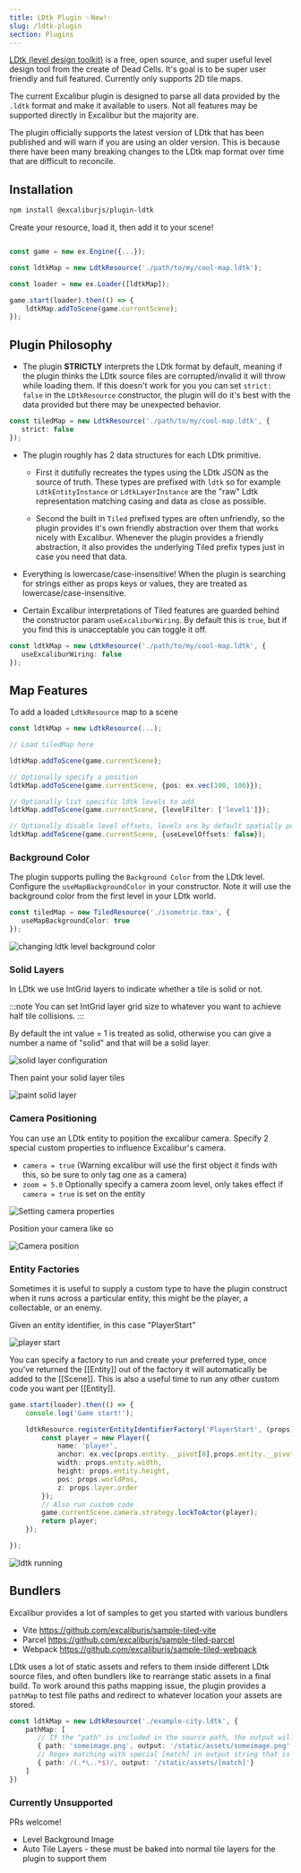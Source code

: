 ```yaml
---
title: LDtk Plugin ✨New!✨
slug: /ldtk-plugin
section: Plugins
---
```


[LDtk (level design toolkit)](https://ldtk.io/) is a free, open source, and super useful level design tool from the create of Dead Cells. It's goal is to be super user friendly and full featured. Currently only supports 2D tile maps.

The current Excalibur plugin is designed to parse all data provided by the `.ldtk` format and make it available to users. Not all features may be supported directly in Excalibur but the majority are.

The plugin officially supports the latest version of LDtk that has been published and will warn if you are using an older version. This is because there have been many breaking changes to the LDtk map format over time that are difficult to reconcile.

## Installation


```sh
npm install @excaliburjs/plugin-ldtk
```

Create your resource, load it, then add it to your scene!

```typescript

const game = new ex.Engine({...});

const ldtkMap = new LdtkResource('./path/to/my/cool-map.ldtk');

const loader = new ex.Loader([ldtkMap]);

game.start(loader).then(() => {
    ldtkMap.addToScene(game.currentScene);
});
```

## Plugin Philosophy

* The plugin **STRICTLY** interprets the LDtk format by default, meaning if the plugin thinks the LDtk source files are corrupted/invalid it will throw while loading them. If this doesn't work for you you can set `strict: false` in the `LDtkResource` constructor, the plugin will do it's best with the data provided but there may be unexpected behavior.

```typescript
const tiledMap = new LdtkResource('./path/to/my/cool-map.ldtk', {
   strict: false
});
```

* The plugin roughly has 2 data structures for each LDtk primitive.

    * First it dutifully recreates the types using the LDtk JSON as the source of truth. These types are prefixed with `ldtk` so for example `LdtkEntityInstance` or `LdtkLayerInstance` are the "raw" Ldtk representation matching casing and data as close as possible.

    * Second the built in `Tiled` prefixed types are often unfriendly, so the plugin provides it's own friendly abstraction over them that works nicely with Excalibur. Whenever the plugin provides a friendly abstraction, it also provides the underlying Tiled prefix types just in case you need that data.

* Everything is lowercase/case-insensitive! When the plugin is searching for strings either as props keys or values, they are treated as lowercase/case-insensitive.

* Certain Excalibur interpretations of Tiled features are guarded behind the constructor param `useExcaliburWiring`. By default this is `true`, but if you find this is unacceptable you can toggle it off.

```typescript
const ldtkMap = new LdtkResource('./path/to/my/cool-map.ldtk', {
   useExcaliburWiring: false
});
```

## Map Features

To add a loaded `LdtkResource` map to a scene

```typescript
const ldtkMap = new LdtkResource(...);

// Load tiledMap here

ldtkMap.addToScene(game.currentScene);

// Optionally specify a position
ldtkMap.addToScene(game.currentScene, {pos: ex.vec(100, 100)});

// Optionally list specific ldtk levels to add
ldtkMap.addToScene(game.currentScene, {levelFilter: ['level1']});

// Optionally disable level offsets, levels are by default spatially positioned in ldtk this can be useful with the level filtering
ldtkMap.addToScene(game.currentScene, {useLevelOffsets: false});

```

### Background Color

The plugin supports pulling the `Background Color` from the LDtk level. Configure the `useMapBackgroundColor` in your constructor. Note it will use the background color from the first level in your LDtk world.

```typescript
const tiledMap = new TiledResource('./isometric.tmx', {
   useMapBackgroundColor: true
});
```

![changing ldtk level background color](./ldtk/background.gif)


### Solid Layers

In LDtk we use IntGrid layers to indicate whether a tile is solid or not. 

:::note
You can set IntGrid layer grid size to whatever you want to achieve half tile collisions.
:::

By default the int value = 1 is treated as solid, otherwise you can give a number a name of "solid" and that will be a solid layer.

![solid layer configuration](./ldtk/solid-layer.png)

Then paint your solid layer tiles

![paint solid layer](./ldtk/paint-solid.png)

### Camera Positioning

You can use an LDtk entity to position the excalibur camera. Specify 2 special custom properties to influence Excalibur's camera.

* `camera = true` (Warning excalibur will use the first object it finds with this, so be sure to only tag one as a camera)
* `zoom = 5.0` Optionally specify a camera zoom level, only takes effect if `camera = true` is set on the entity

![Setting camera properties](./ldtk/camera.png)

Position your camera like so

![Camera position](./ldtk/camera-position.png)

### Entity Factories

Sometimes it is useful to supply a custom type to have the plugin construct when it runs across a particular entity, this might be the player, a collectable, or an enemy.

Given an entity identifier, in this case "PlayerStart"

![player start](./ldtk/player-start.png)

You can specify a factory to run and create your preferred type, once you've returned the [[Entity]] out of the factory it will automatically be added to the [[Scene]]. This is also a useful time to run any other custom code you want per [[Entity]].

```typescript
game.start(loader).then(() => {
    console.log('Game start!');

    ldtkResource.registerEntityIdentifierFactory('PlayerStart', (props) => {
        const player = new Player({
            name: 'player',
            anchor: ex.vec(props.entity.__pivot[0],props.entity.__pivot[1]),
            width: props.entity.width,
            height: props.entity.height,
            pos: props.worldPos,
            z: props.layer.order
        });
        // Also run custom code
        game.currentScene.camera.strategy.lockToActor(player);
        return player;
    });

});

```

![ldtk running](./ldtk/ldtk.gif)

## Bundlers

Excalibur provides a lot of samples to get you started with various bundlers

* Vite https://github.com/excaliburjs/sample-tiled-vite
* Parcel https://github.com/excaliburjs/sample-tiled-parcel
* Webpack https://github.com/excaliburjs/sample-tiled-webpack


LDtk uses a lot of static assets and refers to them inside different LDtk source files, and often bundlers like to rearrange static assets in a final build. To work around this paths mapping issue, the plugin provides a `pathMap` to test file paths and redirect to whatever location your assets are stored.

```typescript
const ldtkMap = new LdtkResource('./example-city.ldtk', {
    pathMap: [
       // If the "path" is included in the source path, the output will be used
       { path: 'someimage.png', output: '/static/assets/someimage.png' },
       // Regex matching with special [match] in output string that is replaced with the first match from the regex
       { path: /(.*\..*$)/, output: '/static/assets/[match]'}
    ]
})
```

### Currently Unsupported

PRs welcome!

* Level Background Image
* Auto Tile Layers - these must be baked into normal tile layers for the plugin to support them
